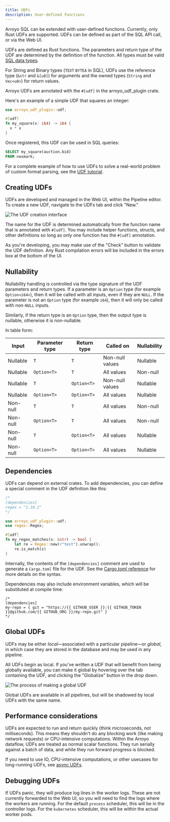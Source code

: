 ```yaml
---
title: UDFs
description: User-defined functions
---
```


Arroyo SQL can be extended with user-defined functions. Currently, only Rust
UDFs are supported. UDFs can be defined as part of the SQL API call, or via the
Web UI.

UDFs are defined as Rust functions. The parameters and return type of the UDF
are determined by the definition of the function. All types must be valid
[SQL data types](/sql/data-types).

For String and Binary types (`TEXT` `BYTEA` in SQL), UDFs use the reference type
(`&str` and `&[u8]`) for arguments and the owned types (`String` and `Vec<u8>`)
for return values.

Arroyo UDFs are annotated with the `#[udf]` in the arroyo_udf_plugin crate.

Here's an example of a simple UDF that squares an integer:

```rust
use arroyo_udf_plugin::udf;

#[udf]
fn my_square(x: i64) -> i64 {
  x * x
}
```

Once registered, this UDF can be used in SQL queries:

```sql
SELECT my_square(auction.bid)
FROM nexmark;
```

For a complete example of how to use UDFs to solve a real-world problem of custom
format parsing, see the [UDF tutorial](/tutorial/udfs).

## Creating UDFs

UDFs are developed and managed in the Web UI, within the Pipeline editor. To create a new UDF,
navigate to the UDFs tab and click "New."

<img src="/images/creating_udfs.png" alt="The UDF creation interface" />

The name for the UDF is determined automatically from the function name that is annotated
with `#[udf]`. You may include helper functions, structs, and other definitions so
long as only one function has the `#[udf]` annotation.

As you're developing, you may make use of the "Check" button to validate the UDF
definition. Any Rust compilation errors will be included in the errors box at
the bottom of the UI.

## Nullability

Nullability handling is controlled via the type signature of the UDF parameters and return types. If a parameter is
an `Option` type (for example `Option<i64>`), then it will be called with all inputs, even if they are `NULL`. If the
parameter is not an `Option` type (for example `i64`), then it will only be called with non-`NULL` inputs.

Similarly, if the return type is an `Option` type, then the output type is nullable, otherwise it is non-nullable.

In table form:

| Input | Parameter type | Return type | Called on | Nullability |
| ----- | -------------- | ----------- | --------- | ----------- |
| Nullable | `T` | `T` | Non-null values | Nullable |
| Nullable | `Option<T>` | `T` | All values | Non-null |
| Nullable | `T` | `Option<T>` | Non-null values | Nullable |
| Nullable | `Option<T>` | `Option<T>` | All values | Nullable |
| Non-null | `T` | `T` | All values | Non-null |
| Non-null | `Option<T>` | `T` | All values | Non-null |
| Non-null | `T` | `Option<T>` | All values | Nullable |
| Non-null | `Option<T>` | `Option<T>` | All values | Nullable |


## Dependencies

UDFs can depend on external crates. To add dependencies, you can define a
special comment in the UDF definition like this:

```rust
/*
[dependencies]
regex = "1.10.2"
*/

use arroyo_udf_plugin::udf;
use regex::Regex;

#[udf]
fn my_regex_matches(s: &str) -> bool {
    let re = Regex::new(r"test").unwrap();
    re.is_match(s)
}
```

Internally, the contents of the `[dependencies]` comment are used to generate a `Cargo.toml` file for the UDF.
See the [Cargo.toml reference](https://doc.rust-lang.org/cargo/reference/specifying-dependencies.html)
for more details on the syntax.

Dependencies may also include environment variables, which will be substituted at compile time:

```
/*
[dependencies]
my-repo = { git = "https://{{ GITHUB_USER }}:{{ GITHUB_TOKEN }}@github.com/{{ GITHUB_ORG }}/my-repo.git" }
*/
```

## Global UDFs

UDFs may be either _local_—associated with a particular pipeline—or _global_, in which case they are stored
in the database and may be used in any pipeline.

All UDFs begin as local. If you've written a UDF that will benefit from being globally available, you can
make it global by hovering over the tab containing the UDF, and clicking the "Globalize" button in the
drop down.

<img src="/images/globalize_udf.png" alt="The process of making a global UDF" />

Global UDFs are available in all pipelines, but will be shadowed by local UDFs with the same name.

## Performance considerations

UDFs are expected to run and return quickly (think microseconds, not milliseconds). This means they
shouldn't do any blocking work (like making network requests) or CPU-intensive computations. Within
the Arroyo dataflow, UDFs are treated as normal scalar functions. They run serially against a batch of
data, and while they run forward progress is blocked.

If you need to use IO, CPU-intensive computations, or other usecases for long-running UDFs, see
[async UDFs](/sql/async-udfs).

## Debugging UDFs

If UDFs panic, they will produce log lines in the worker logs. These are not currently forwarded to the Web UI, so you
will need to find the logs where the workers are running. For the default `process` scheduler, this will be in the
controller logs. For the `kubernetes` scheduler, this will be within the actual worker pods.
